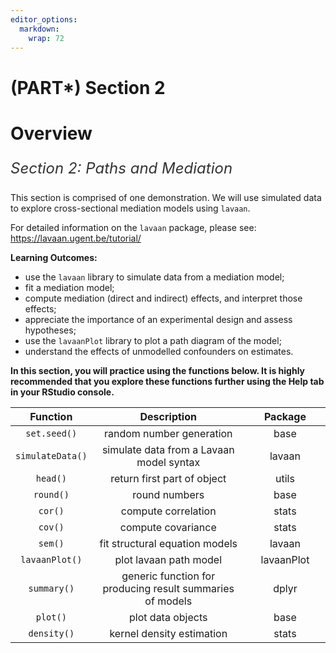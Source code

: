 ```yaml
---
editor_options:
  markdown:
    wrap: 72
---
```


# (PART\*) Section 2 {.unnumbered}

# Overview {.unnumbered}

::: {style="color: #333; font-size: 24px; font-style: italic; text-align: justify;"}
Section 2: Paths and Mediation
:::

This section is comprised of one demonstration. We will use simulated
data to explore cross-sectional mediation models using `lavaan`.

For detailed information on the `lavaan` package, please see:\
<https://lavaan.ugent.be/tutorial/>

::: ilos
**Learning Outcomes:**

-   use the `lavaan` library to simulate data from a mediation model;
-   fit a mediation model;\
-   compute mediation (direct and indirect) effects, and interpret those
    effects;\
-   appreciate the importance of an experimental design and assess
    hypotheses;\
-   use the `lavaanPlot` library to plot a path diagram of the model;\
-   understand the effects of unmodelled confounders on estimates.
:::

**In this section, you will practice using the functions below. It is
highly recommended that you explore these functions further using the
Help tab in your RStudio console.**

|     Function     |                        Description                        |  Package   |
|:---------------:|:------------------------------------:|:------------------:|
|   `set.seed()`   |                 random number generation                  |    base    |
| `simulateData()` |         simulate data from a Lavaan model syntax          |   lavaan   |
|     `head()`     |                return first part of object                |   utils    |
|    `round()`     |                       round numbers                       |    base    |
|     `cor()`      |                    compute correlation                    |   stats    |
|     `cov()`      |                    compute covariance                     |   stats    |
|     `sem()`      |              fit structural equation models               |   lavaan   |
|  `lavaanPlot()`  |                  plot lavaan path model                   | lavaanPlot |
|   `summary()`    | generic function for producing result summaries of models |   dplyr    |
|     `plot()`     |                     plot data objects                     |    base    |
|   `density()`    |                 kernel density estimation                 |   stats    |
